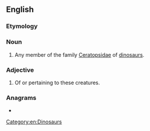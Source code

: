 ==English==

===Etymology===
{{suffix|en|{{taxlink|Ceratops|genus}}|id}}

===Noun===
{{en-noun}}

# Any member of the family [[Ceratopsidae]] of [[dinosaur]]s.

===Adjective===
{{en-adj|-}}

# Of or pertaining to these creatures.

===Anagrams===
* {{anagrams|en|a=acdeioprst|ceratopids}}

[[Category:en:Dinosaurs]]